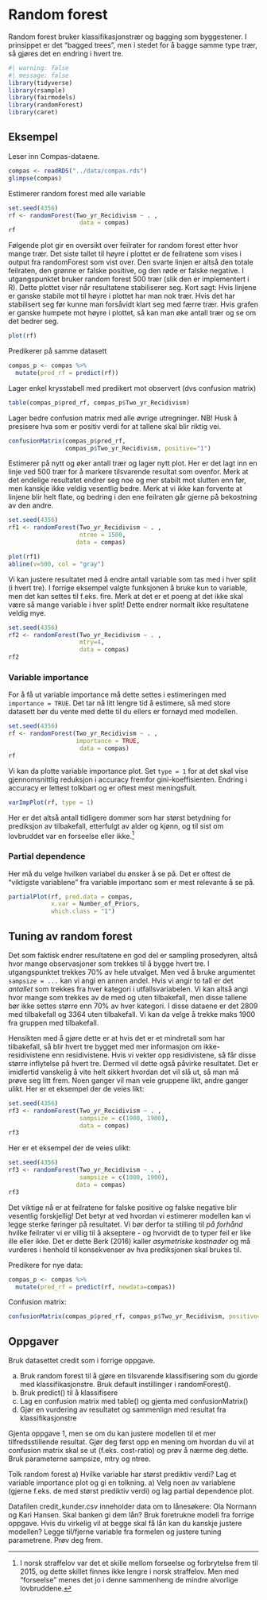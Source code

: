 # Random forest
Random forest bruker klassifikasjonstrær og bagging som byggestener. I prinsippet er det "bagged trees", men i stedet for å bagge samme type trær, så gjøres det en endring i hvert tre. 




```r
#| warning: false
#| message: false
library(tidyverse)
library(rsample)
library(fairmodels)
library(randomForest)
library(caret)
```

## Eksempel

Leser inn Compas-dataene. 

```r
compas <- readRDS("../data/compas.rds")
glimpse(compas)

```


Estimerer random forest med alle variable

```r
set.seed(4356)
rf <- randomForest(Two_yr_Recidivism ~ . , 
                    data = compas)
rf

```

Følgende plot gir en oversikt over feilrater for random forest etter hvor mange trær. Det siste tallet til høyre i plottet er de feilratene som vises i output fra randomForest som vist over. Den svarte linjen er altså den totale feilraten, den grønne er falske positive, og den røde er falske negative. 
I utgangspunktet bruker random forest 500 trær (slik den er implementert i R). Dette plottet viser når resultatene stabiliserer seg. Kort sagt: Hvis linjene er ganske stabile mot til høyre i plottet har man nok trær. Hvis det har stabilisert seg før kunne man forsåvidt klart seg med færre trær. Hvis grafen er ganske humpete mot høyre i plottet, så kan man øke antall trær og se om det bedrer seg. 

```r
plot(rf)
```


Predikerer på samme datasett

```r
compas_p <- compas %>% 
  mutate(pred_rf = predict(rf))
```

Lager enkel krysstabell med predikert mot observert (dvs confusion matrix)


```r
table(compas_p$pred_rf, compas_p$Two_yr_Recidivism) 
```

Lager bedre confusion matrix med alle øvrige utregninger. NB! Husk å presisere hva som er positiv verdi for at tallene skal blir riktig vei. 
```r
confusionMatrix(compas_p$pred_rf,
                compas_p$Two_yr_Recidivism, positive="1")
```


Estimerer på nytt og øker antall trær og lager nytt plot. Her er det lagt inn en linje ved 500 trær for å markere tilsvarende resultat som ovenfor. Merk at det endelige resultatet endrer seg noe og mer stabilt mot slutten enn før, men kanskje ikke veldig vesentlig bedre. Merk at vi ikke kan forvente at linjene blir helt flate, og bedring i den ene feilraten går gjerne på bekostning av den andre.  

```r
set.seed(4356)
rf1 <- randomForest(Two_yr_Recidivism ~ . , 
                    ntree = 1500, 
                   data = compas)

plot(rf1)
abline(v=500, col = "gray")
```


Vi kan justere resultatet med å endre antall variable som tas med i hver split (i hvert tre). I forrige eksempel valgte funksjonen å bruke kun to variable, men det kan settes til f.eks. fire. Merk at det er et poeng at det ikke skal være så mange variable i hver split! Dette endrer normalt ikke resultatene veldig mye. 

```r
set.seed(4356)
rf2 <- randomForest(Two_yr_Recidivism ~ . , 
                    mtry=4,
                    data = compas)
rf2
```


### Variable importance 

For å få ut variable importance må dette settes i estimeringen med `importance = TRUE`. Det tar nå litt lengre tid å estimere, så med store datasett bør du vente med dette til du ellers er fornøyd med modellen. 

```r
set.seed(4356)
rf <- randomForest(Two_yr_Recidivism ~ . , 
                   importance = TRUE, 
                    data = compas)
rf
```

Vi kan da plotte variable importance plot. Set `type = 1` for at det skal vise gjennomsnittlig reduksjon i accuracy fremfor gini-koeffisienten. Endring i accuracy er lettest tolkbart og er oftest mest meningsfult. 

```r
varImpPlot(rf, type = 1)
```
Her er det altså antall tidligere dommer som har størst betydning for prediksjon av tilbakefall, etterfulgt av alder og kjønn, og til sist om lovbruddet var en forseelse eller ikke.^[I norsk straffelov var det et skille mellom forseelse og forbrytelse frem til 2015, og dette skillet finnes ikke lengre i norsk straffelov. Men med "forseelse" menes det jo i denne sammenheng de mindre alvorlige lovbruddene.] 


### Partial dependence 

Her må du velge hvilken variabel du ønsker å se på. Det er oftest de "viktigste variablene" fra variable importanc som er mest relevante å se på. 

```r
partialPlot(rf, pred.data = compas, 
            x.var = Number_of_Priors, 
            which.class = "1")
```





## Tuning av random forest
Det som faktisk endrer resultatene en god del er sampling prosedyren, altså hvor mange observasjoner som trekkes til å bygge hvert tre. I utgangspunktet trekkes 70% av hele utvalget. Men ved å bruke argumentet `sampsize = ...` kan vi angi en annen andel. Hvis vi angir to tall er det *antallet* som trekkes fra hver kategori i utfallsvariabelen. Vi kan altså angi hvor mange som trekkes av de med og uten tilbakefall, men disse tallene bør ikke settes større enn 70% av hver kategori. I disse dataene er det 2809 med tilbakefall og 3364 uten tilbakefall. Vi kan da velge å trekke maks 1900 fra gruppen med tilbakefall. 

Hensikten med å gjøre dette er at hvis det er et mindretall som har tilbakefall, så blir hvert tre bygget med mer informasjon om ikke-residivistene enn residivistene. Hvis vi vekter opp residivistene, så får disse større inflytelse på hvert tre. Dermed vil dette også påvirke resultatet. Det er imidlertid vanskelig å vite helt sikkert hvordan det vil slå ut, så man må prøve seg litt frem. Noen ganger vil man veie gruppene likt, andre ganger ulikt. Her er et eksempel der de veies likt:

```r
set.seed(4356)
rf3 <- randomForest(Two_yr_Recidivism ~ . , 
                    sampsize = c(1900, 1900),
                    data = compas)
rf3

```

Her er et eksempel der de veies ulikt:

```r
set.seed(4356)
rf3 <- randomForest(Two_yr_Recidivism ~ . , 
                    sampsize = c(1000, 1900),
                   data = compas)
rf3

```


Det viktige nå er at feilratene for falske positive og falske negative blir vesentlig forskjellig! Det betyr at ved hvordan vi estimerer modellen kan vi legge sterke føringer på resultatet. Vi bør derfor ta stilling til *på forhånd* hvilke feilrater vi er villig til å akseptere - og hvorvidt de to typer feil er like ille eller ikke. Det er dette Berk (2016) kaller *asymetriske kostnader* og må vurderes i henhold til konsekvenser av hva prediksjonen skal brukes til. 


Predikere for nye data: 

```r
compas_p <- compas %>% 
  mutate(pred_rf = predict(rf, newdata=compas))
```


Confusion matrix: 

```r
confusionMatrix(compas_p$pred_rf, compas_p$Two_yr_Recidivism, positive="1")
```







## Oppgaver
::: {#exr-}
Bruk datasettet credit som i forrige oppgave. 

a) Bruk random forest til å gjøre en tilsvarende klassifisering som du gjorde med 
klassifikasjonstre. Bruk default instillinger i randomForest().
a) Bruk predict() til å klassifisere
a) Lag en confusion matrix med table() og gjenta med confusionMatrix()
a) Gjør en vurdering av resultatet og sammenlign med resultat fra klassifikasjonstre

:::



::: {#exr-}
Gjenta oppgave 1, men se om du kan justere modellen til et mer tilfredsstillende resultat. Gjør deg først opp en mening om hvordan du vil at confusion matrix skal se ut (f.eks. cost-ratio) og prøv å nærme deg dette. Bruk parameterne sampsize, mtry og ntree. 
:::


::: {#exr-}
Tolk random forest
a) Hvilke variable har størst prediktiv verdi? Lag et variable importance plot og gi en tolkning. 
a) Velg noen av variablene (gjerne f.eks. de med størst prediktiv verdi) og lag partial 
dependence plot. 
:::


::: {#exr-}
Datafilen credit_kunder.csv inneholder data om to lånesøkere: Ola Normann og Kari Hansen. 
Skal banken gi dem lån? Bruk foretrukne modell fra forrige oppgave. Hvis du virkelig vil at begge skal få lån kan du kanskje justere modellen? Legge til/fjerne variable fra formelen og justere tuning parametrene. Prøv deg frem.  
:::

